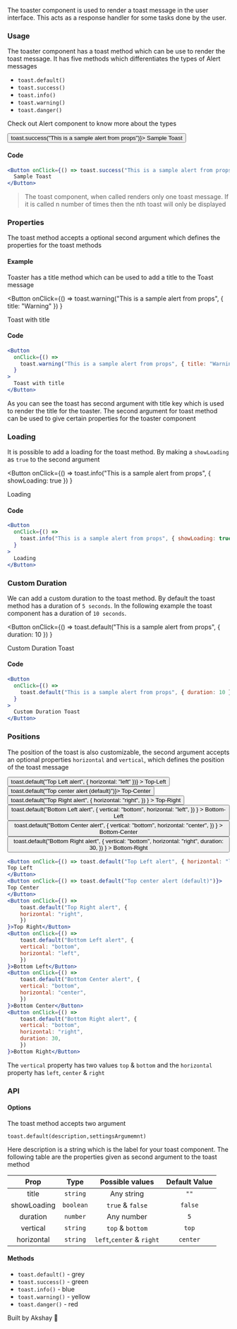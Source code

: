 
The toaster component is used to render a toast message in the user interface. This acts as a response handler for some
tasks done by the user.

### Usage

The toaster component has a toast method which can be use to render the toast message. It has five methods which differentiates
the types of Alert messages

- `toast.default()`
- `toast.success()`
- `toast.info()`
- `toast.warning()`
- `toast.danger()`

Check out Alert component to know more about the types

<div style={{ padding: "20px 0px" }}>
  <Button onClick={() => toast.success("This is a sample alert from props")}>
    Sample Toast
  </Button>
</div>

#### Code

```jsx
<Button onClick={() => toast.success("This is a sample alert from props")}>
  Sample Toast
</Button>
```

> The toast component, when called renders only one toast message. If it is called n number of
> times then the nth toast will only be displayed

### Properties

The toast method accepts a optional second argument which defines the properties for the toast methods

#### Example

Toaster has a title method which can be used to add a title to the Toast message

<Button
  onClick={() =>
    toast.warning("This is a sample alert from props", { title: "Warning" })
  }
>
  Toast with title
</Button>

#### Code

```jsx
<Button
  onClick={() =>
    toast.warning("This is a sample alert from props", { title: "Warning" })
  }
>
  Toast with title
</Button>
```

As you can see the toast has second argument with title key which is used to render the title for the toaster. The second argument for
toast method can be used to give certain properties for the toaster component

### Loading

It is possible to add a loading for the toast method. By making a `showLoading` as `true` to the second argument

<Button
  onClick={() =>
    toast.info("This is a sample alert from props", { showLoading: true })
  }
>
  Loading
</Button>

#### Code

```jsx
<Button
  onClick={() =>
    toast.info("This is a sample alert from props", { showLoading: true })
  }
>
  Loading
</Button>
```

### Custom Duration

We can add a custom duration to the toast method. By default the toast method has a duration of `5 seconds`. In the following
example the toast component has a duration of `10 seconds`.

<Button
  onClick={() =>
    toast.default("This is a sample alert from props", { duration: 10 })
  }
>
  Custom Duration Toast
</Button>

#### Code

```jsx
<Button
  onClick={() =>
    toast.default("This is a sample alert from props", { duration: 10 })
  }
>
  Custom Duration Toast
</Button>
```

### Positions

The position of the toast is also customizable, the second argument accepts an optional properties `horizontal` and `vertical`,
which defines the position of the toast message

<div
  style={{
    display: "flex",
    flexDirection: "row",
    justifyContent: "space-around",
    flexWrap: "wrap",
  }}
>
  <div style={{ padding: "10px" }}>
    <Button
      onClick={() => toast.default("Top Left alert", { horizontal: "left" })}
    >
      Top-Left
    </Button>
  </div>
  <div style={{ padding: "10px" }}>
    <Button onClick={() => toast.default("Top center alert (default)")}>
      Top-Center
    </Button>
  </div>
  <div style={{ padding: "10px" }}>
    <Button
      onClick={() =>
        toast.default("Top Right alert", {
          horizontal: "right",
        })
      }
    >
      Top-Right
    </Button>
  </div>
  <div style={{ padding: "10px" }}>
    <Button
      onClick={() =>
        toast.default("Bottom Left alert", {
          vertical: "bottom",
          horizontal: "left",
        })
      }
    >
      Bottom-Left
    </Button>
  </div>
  <div style={{ padding: "10px" }}>
    <Button
      onClick={() =>
        toast.default("Bottom Center alert", {
          vertical: "bottom",
          horizontal: "center",
        })
      }
    >
      Bottom-Center
    </Button>
  </div>
  <div style={{ padding: "10px" }}>
    <Button
      onClick={() =>
        toast.default("Bottom Right alert", {
          vertical: "bottom",
          horizontal: "right",
          duration: 30,
        })
      }
    >
      Bottom-Right
    </Button>
  </div>
</div>

```jsx
<Button onClick={() => toast.default("Top Left alert", { horizontal: "left" })}>
Top Left
</Button>
<Button onClick={() => toast.default("Top center alert (default)")}>
Top Center
</Button>
<Button onClick={() =>
    toast.default("Top Right alert", {
    horizontal: "right",
    })
}>Top Right</Button>
<Button onClick={() =>
    toast.default("Bottom Left alert", {
    vertical: "bottom",
    horizontal: "left",
    })
}>Bottom Left</Button>
<Button onClick={() =>
    toast.default("Bottom Center alert", {
    vertical: "bottom",
    horizontal: "center",
    })
}>Bottom Center</Button>
<Button onClick={() =>
    toast.default("Bottom Right alert", {
    vertical: "bottom",
    horizontal: "right",
    duration: 30,
    })
}>Bottom Right</Button>

```

The `vertical` property has two values `top` & `bottom` and the `horizontal` property has `left`, `center` & `right`

### API

#### Options

The toast method accepts two argument

`toast.default(description,settingsArgumemnt)`

Here description is a string which is the label for your toast component.
The following table are the properties given as second argument to the toast method

|    Prop     |   Type    |      Possible values      | Default Value |
| :---------: | :-------: | :-----------------------: | :-----------: |
|    title    | `string`  |        Any string         |     `""`      |
| showLoading | `boolean` |     `true` & `false`      |    `false`    |
|  duration   | `number`  |        Any number         |      `5`      |
|  vertical   | `string`  |     `top` & `bottom`      |     `top`     |
| horizontal  | `string`  | `left`,`center` & `right` |   `center`    |

#### Methods

- `toast.default()` - grey
- `toast.success()` - green
- `toast.info()` - blue
- `toast.warning()` - yellow
- `toast.danger()` - red

Built by Akshay 🤙
